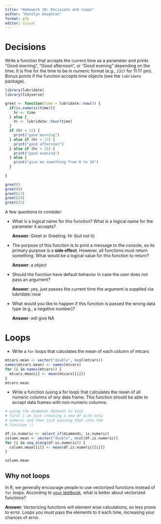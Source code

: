 ```yaml
---
title: "Homework 10: Decisions and loops"
author: "Katelyn Houghton"
format: gfm
editor: visual
---
```


# Decisions

Write a function that accepts the current time as a parameter and prints "Good morning", "Good afternoon", or "Good evening" depending on the time. It is fine for the time to be in numeric format (e.g., `2317` for 11:17 pm). Bonus points if the function accepts time objects (see the `lubridate` package).

```r

library(lubridate)
library(tidyverse)

greet <- function(time = lubridate::now()) {
  if(is.numeric(time)){
    hr <- time
  } else {
    hr <- lubridate::hour(time) 
  }
  if (hr < 12) {
    print("good morning")
  } else if (hr < 17) {
    print("good afternoon")
  } else if (hr < 25) {
    print("good evening")
  } else {
    print("give me something from 0 to 24")
  }
  
}

greet()
greet(8)
greet(13)
greet(24)
greet(25)

```

A few questions to consider:

-   What is a logical name for this function? What is a logical name for the parameter it accepts?

    **Answer**: Greet or Greeting. Hr (but not h)

-   The purpose of this function is to print a message to the console, so its primary purpose is a **side effect**. However, all functions must return something. What would be a logical value for this function to return?

    **Answer**: a object

-   Should the function have default behavior in case the user does not pass an argument?

    **Answer**: yes, just passes the current time the argument is supplied via lubridate::now

-   What would you like to happen if this function is passed the wrong data type (e.g., a negative number)?

    **Answer**: will give NA

# Loops

-   Write a `for` loops that calculates the mean of each column of mtcars

```r

mtcars.mean <- vector("double", ncol(mtcars))
names(mtcars.mean) <- names(mtcars)
for (i in names(mtcars)) {
  mtcars.mean[i] <- mean(mtcars[[i]])
}
mtcars.mean

```

-   Write a function (using a for loop) that calculates the mean of all numeric columns of *any* data frame. This function should be able to accept data frames with non-numeric columns.

```r
# using the diamonds dataset to test
# first i am just creating a new df with only 
# numeric and then just passing that into the
# function :)

df.is.numeric <- select_if(diamonds, is.numeric)
column.mean <- vector("double", ncol(df.is.numeric))  
for (i in seq_along(df.is.numeric)) {            
  column.mean[[i]] <- mean(df.is.numeric[[i]])      
}

column.mean

```

## Why not loops

In R, we generally encourage people to use vectorized functions instead of `for` loops. According to [your textbook](https://r4ds.had.co.nz/iteration.html), what is better about vectorized functions?

**Answer**: Vectorizing functions will element wise calculations, so less prone to error. Loops you must pass the elements to it each time, increasing your chances of error.
